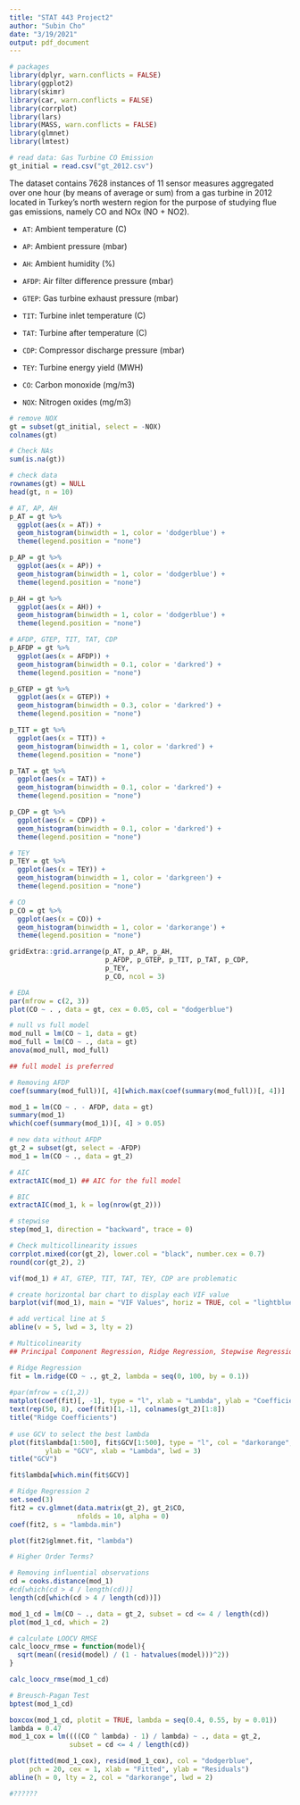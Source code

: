 ```yaml
---
title: "STAT 443 Project2"
author: "Subin Cho"
date: "3/19/2021"
output: pdf_document
---
```


```r
# packages
library(dplyr, warn.conflicts = FALSE)
library(ggplot2)
library(skimr)
library(car, warn.conflicts = FALSE)
library(corrplot)
library(lars)
library(MASS, warn.conflicts = FALSE)
library(glmnet)
library(lmtest)
```

```r
# read data: Gas Turbine CO Emission
gt_initial = read.csv("gt_2012.csv")
```

The dataset contains 7628 instances of 11 sensor measures aggregated over one hour (by means of average or sum) from a gas turbine in 2012 located in Turkey's north western region for the purpose of studying flue gas emissions, namely CO and NOx (NO + NO2).

- `AT`: Ambient temperature (C)
- `AP`: Ambient pressure (mbar) 
- `AH`: Ambient humidity (%) 

- `AFDP`: Air filter difference pressure (mbar)
- `GTEP`: Gas turbine exhaust pressure (mbar)
- `TIT`: Turbine inlet temperature (C)
- `TAT`: Turbine after temperature (C)
- `CDP`: Compressor discharge pressure (mbar)

- `TEY`: Turbine energy yield (MWH)

- `CO`: Carbon monoxide (mg/m3)
- `NOX`: Nitrogen oxides (mg/m3)

```r
# remove NOX
gt = subset(gt_initial, select = -NOX)
colnames(gt)
```

```r
# Check NAs
sum(is.na(gt))
```

```r
# check data
rownames(gt) = NULL
head(gt, n = 10)
```

```r
# AT, AP, AH
p_AT = gt %>% 
  ggplot(aes(x = AT)) +
  geom_histogram(binwidth = 1, color = 'dodgerblue') + 
  theme(legend.position = "none")

p_AP = gt %>% 
  ggplot(aes(x = AP)) +
  geom_histogram(binwidth = 1, color = 'dodgerblue') + 
  theme(legend.position = "none")

p_AH = gt %>% 
  ggplot(aes(x = AH)) +
  geom_histogram(binwidth = 1, color = 'dodgerblue') + 
  theme(legend.position = "none")

# AFDP, GTEP, TIT, TAT, CDP
p_AFDP = gt %>% 
  ggplot(aes(x = AFDP)) +
  geom_histogram(binwidth = 0.1, color = 'darkred') + 
  theme(legend.position = "none")

p_GTEP = gt %>% 
  ggplot(aes(x = GTEP)) +
  geom_histogram(binwidth = 0.3, color = 'darkred') + 
  theme(legend.position = "none")

p_TIT = gt %>% 
  ggplot(aes(x = TIT)) +
  geom_histogram(binwidth = 1, color = 'darkred') + 
  theme(legend.position = "none")

p_TAT = gt %>% 
  ggplot(aes(x = TAT)) +
  geom_histogram(binwidth = 0.1, color = 'darkred') + 
  theme(legend.position = "none")

p_CDP = gt %>% 
  ggplot(aes(x = CDP)) +
  geom_histogram(binwidth = 0.1, color = 'darkred') + 
  theme(legend.position = "none")

# TEY
p_TEY = gt %>% 
  ggplot(aes(x = TEY)) +
  geom_histogram(binwidth = 1, color = 'darkgreen') + 
  theme(legend.position = "none")

# CO
p_CO = gt %>% 
  ggplot(aes(x = CO)) + 
  geom_histogram(binwidth = 1, color = 'darkorange') + 
  theme(legend.position = "none")
```

```r
gridExtra::grid.arrange(p_AT, p_AP, p_AH,
                        p_AFDP, p_GTEP, p_TIT, p_TAT, p_CDP,
                        p_TEY,
                        p_CO, ncol = 3)
```

```r
# EDA
par(mfrow = c(2, 3))
plot(CO ~ . , data = gt, cex = 0.05, col = "dodgerblue")
```

```r
# null vs full model
mod_null = lm(CO ~ 1, data = gt)
mod_full = lm(CO ~ ., data = gt)
anova(mod_null, mod_full)

## full model is preferred
```

```r
# Removing AFDP
coef(summary(mod_full))[, 4][which.max(coef(summary(mod_full))[, 4])]
```

```r
mod_1 = lm(CO ~ . - AFDP, data = gt)
summary(mod_1)
which(coef(summary(mod_1))[, 4] > 0.05)
```

```r
# new data without AFDP
gt_2 = subset(gt, select = -AFDP)
mod_1 = lm(CO ~ ., data = gt_2)
```

```r
# AIC
extractAIC(mod_1) ## AIC for the full model

# BIC
extractAIC(mod_1, k = log(nrow(gt_2)))

# stepwise
step(mod_1, direction = "backward", trace = 0)
```

```r
# Check multicollinearity issues
corrplot.mixed(cor(gt_2), lower.col = "black", number.cex = 0.7)
round(cor(gt_2), 2)
```

```r
vif(mod_1) # AT, GTEP, TIT, TAT, TEY, CDP are problematic

# create horizontal bar chart to display each VIF value
barplot(vif(mod_1), main = "VIF Values", horiz = TRUE, col = "lightblue")

# add vertical line at 5
abline(v = 5, lwd = 3, lty = 2)
```

```r
# Multicolinearity
## Principal Component Regression, Ridge Regression, Stepwise Regression
```

```r
# Ridge Regression
fit = lm.ridge(CO ~ ., gt_2, lambda = seq(0, 100, by = 0.1))
    
#par(mfrow = c(1,2))
matplot(coef(fit)[, -1], type = "l", xlab = "Lambda", ylab = "Coefficients")
text(rep(50, 8), coef(fit)[1,-1], colnames(gt_2)[1:8])
title("Ridge Coefficients")
    
# use GCV to select the best lambda
plot(fit$lambda[1:500], fit$GCV[1:500], type = "l", col = "darkorange", 
         ylab = "GCV", xlab = "Lambda", lwd = 3)
title("GCV")

fit$lambda[which.min(fit$GCV)]
```

```r
# Ridge Regression 2
set.seed(3)
fit2 = cv.glmnet(data.matrix(gt_2), gt_2$CO, 
                 nfolds = 10, alpha = 0)
coef(fit2, s = "lambda.min")

plot(fit2$glmnet.fit, "lambda")
```

```r
# Higher Order Terms?
```

```r
# Removing influential observations
cd = cooks.distance(mod_1)
#cd[which(cd > 4 / length(cd))]
length(cd[which(cd > 4 / length(cd))])

mod_1_cd = lm(CO ~ ., data = gt_2, subset = cd <= 4 / length(cd))
plot(mod_1_cd, which = 2)
```

```r
# calculate LOOCV RMSE
calc_loocv_rmse = function(model){
  sqrt(mean((resid(model) / (1 - hatvalues(model)))^2))
}

calc_loocv_rmse(mod_1_cd)
```

```r
# Breusch-Pagan Test
bptest(mod_1_cd)
```

```r
boxcox(mod_1_cd, plotit = TRUE, lambda = seq(0.4, 0.55, by = 0.01))
lambda = 0.47
mod_1_cox = lm((((CO ^ lambda) - 1) / lambda) ~ ., data = gt_2, 
               subset = cd <= 4 / length(cd))
```

```r
plot(fitted(mod_1_cox), resid(mod_1_cox), col = "dodgerblue",
     pch = 20, cex = 1, xlab = "Fitted", ylab = "Residuals")
abline(h = 0, lty = 2, col = "darkorange", lwd = 2)
```

```r
#??????
```


